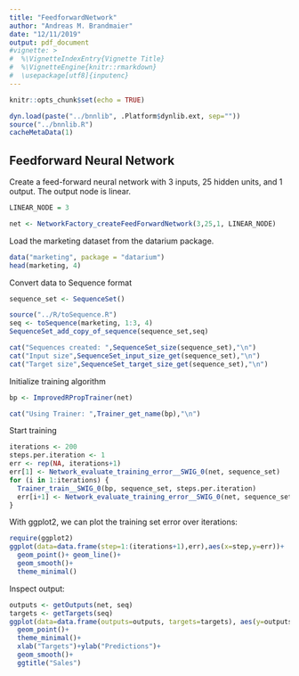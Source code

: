 ```yaml
---
title: "FeedforwardNetwork"
author: "Andreas M. Brandmaier"
date: "12/11/2019"
output: pdf_document
#vignette: >
#  %\VignetteIndexEntry{Vignette Title}
#  %\VignetteEngine{knitr::rmarkdown}
#  \usepackage[utf8]{inputenc}
---
```


```r
knitr::opts_chunk$set(echo = TRUE)

dyn.load(paste("../bnnlib", .Platform$dynlib.ext, sep=""))
source("../bnnlib.R")
cacheMetaData(1)
```

## Feedforward Neural Network

Create a feed-forward neural network with 3 inputs, 25 hidden units, and 1 output. The output node is linear.

```r
LINEAR_NODE = 3

net <- NetworkFactory_createFeedForwardNetwork(3,25,1, LINEAR_NODE)
```

Load the marketing dataset from the datarium package.


```r
data("marketing", package = "datarium")
head(marketing, 4)

```

Convert data to Sequence format
```r
sequence_set <- SequenceSet()

source("../R/toSequence.R")
seq <- toSequence(marketing, 1:3, 4)
SequenceSet_add_copy_of_sequence(sequence_set,seq)

cat("Sequences created: ",SequenceSet_size(sequence_set),"\n")
cat("Input size",SequenceSet_input_size_get(sequence_set),"\n")
cat("Target size",SequenceSet_target_size_get(sequence_set),"\n")

```

Initialize training algorithm

```r
bp <- ImprovedRPropTrainer(net)

cat("Using Trainer: ",Trainer_get_name(bp),"\n")
```

Start training

```r
iterations <- 200
steps.per.iteration <- 1
err <- rep(NA, iterations+1)
err[1] <- Network_evaluate_training_error__SWIG_0(net, sequence_set)
for (i in 1:iterations) {
  Trainer_train__SWIG_0(bp, sequence_set, steps.per.iteration)
  err[i+1] <- Network_evaluate_training_error__SWIG_0(net, sequence_set)
}
```

With ggplot2, we can plot the training set error over iterations:

```r
require(ggplot2)
ggplot(data=data.frame(step=1:(iterations+1),err),aes(x=step,y=err))+
  geom_point()+ geom_line()+
  geom_smooth()+
  theme_minimal()
```

Inspect output:

```r

outputs <- getOutputs(net, seq)
targets <- getTargets(seq)
ggplot(data=data.frame(outputs=outputs, targets=targets), aes(y=outputs,x=targets))+
  geom_point()+
  theme_minimal()+
  xlab("Targets")+ylab("Predictions")+
  geom_smooth()+
  ggtitle("Sales")

```
